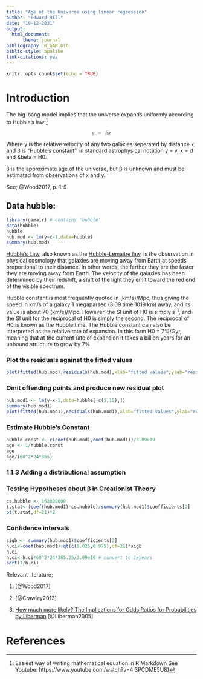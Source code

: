 ```yaml
---
title: "Age of the Universe using linear regression"
author: "Edward Hill"
date: "19-12-2021"
output: 
  html_document:
      theme: journal
bibliography: R_GAM.bib
biblio-style: apalike
link-citations: yes
---
```


```r
knitr::opts_chunk$set(echo = TRUE)
```

# Introduction

The big-bang model implies that the universe expands uniformly according to Hubble's law:[^note1] 

<math display = 'block'>
  <mrow>
    <mi>y</mi>
    <mtext fontfamily='Times New Roman'>&nbsp;</mtext>
    <mo>=</mo>
    <mtext fontfamily='Times New Roman'>&nbsp;</mtext>
    <mi>&beta;</mi>
    <mi>x</mi>
  </mrow>
</math>

Where <mi>y</mi> is the relative velocity of any two galaxies seperated by distance <mi>x</mi>, and <mi>&beta;</mi> is "Hubble's constant". in standard astrophysical notation <mi>y</mi> = <mi>v</mi>, <mi>x</mi> = <mi>d</mi> and <mi>&beta</mi> = <mi>H0</mi>.

<mi>&beta;</mi> is the approximate age of the universe, but <mi>&beta;</mi> is unknown and must be estimated from observations of <mi>x</mi> and <mi>y</mi>. 

See; @Wood2017, p. 1-9

## Data hubble: 

```r
library(gamair) # contains 'hubble'
data(hubble)
hubble
hub.mod <- lm(y~x-1,data=hubble)
summary(hub.mod)
```

[Hubble's Law](https://en.wikipedia.org/wiki/Hubble%27s_law), also known as the [Hubble-Lemaitre law](https://www.iau.org/news/pressreleases/detail/iau1812/?lang), is the observation in physical cosmology that galaxies are moving away from Earth at speeds proportional to their distance. In other words, the farther they are the faster they are moving away from Earth. The velocity of the galaxies has been determined by their redshift, a shift of the light they emit toward the red end of the visible spectrum.

Hubble constant is most frequently quoted in (km/s)/Mpc, thus giving the speed in km/s of a galaxy 1 megaparsec (3.09 time 1019 km) away, and its value is about 70 (km/s)/Mpc. However, the SI unit of H0 is simply s^-1^, and the SI unit for the reciprocal of H0 is simply the second. The reciprocal of H0 is known as the Hubble time. The Hubble constant can also be interpreted as the relative rate of expansion. In this form H0 = 7%/Gyr, meaning that at the current rate of expansion it takes a billion years for an unbound structure to grow by 7%.

### Plot the residuals against the fitted values

```r
plot(fitted(hub.mod),residuals(hub.mod),xlab="fitted values",ylab="residuals")
```

### Omit offending points and produce new residual plot

```r
hub.mod1 <- lm(y~x-1,data=hubble[-c(3,15),])
summary(hub.mod1)
plot(fitted(hub.mod1),residuals(hub.mod1),xlab="fitted values",ylab="residuals")
```

### Estimate Hubble's Constant

```r
hubble.const <- c(coef(hub.mod),coef(hub.mod1))/3.09e19
age <- 1/hubble.const
age
age/(60^2*24*365)
```

### 1.1.3 Adding a distributional assumption

### Testing Hypotheses about <mi>&beta;</mi> in Creationist Theory

```r
cs.hubble <- 163000000
t.stat<-(coef(hub.mod1)-cs.hubble)/summary(hub.mod1)$coefficients[2]
pt(t.stat,df=21)*2
```

### Confidence intervals

```r
sigb <- summary(hub.mod1)$coefficients[2]
h.ci<-coef(hub.mod1)+qt(c(0.025,0.975),df=21)*sigb
h.ci
h.ci<-h.ci*60^2*24*365.25/3.09e19 # convert to 1/years
sort(1/h.ci)
```

[^note1]: Easiest way of writing mathematical equation in R Markdown  See Youtube: https://www.youtube.com/watch?v=4I3PCDME5U8)

Relevant literature;

1. [@Wood2017]

2. [@Crawley2013]

3. [How much more likely? The Implications for Odds Ratios for Probabilities by Liberman](https://github.com/EdwardHill15/Udemy_GAM/blob/main/Linear%20Regression%20GLMs%20and%20GAMs%20with%20R/other%20documentation/liberman_2005_OR_paper_AJE.PDF)
[@Liberman2005]

# References